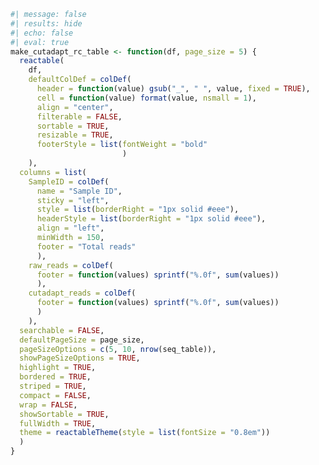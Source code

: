 
```r
#| message: false
#| results: hide
#| echo: false
#| eval: true
make_cutadapt_rc_table <- function(df, page_size = 5) {
  reactable(
    df,
    defaultColDef = colDef(
      header = function(value) gsub("_", " ", value, fixed = TRUE),
      cell = function(value) format(value, nsmall = 1),
      align = "center", 
      filterable = FALSE, 
      sortable = TRUE, 
      resizable = TRUE,
      footerStyle = list(fontWeight = "bold"
                         )
    ), 
  columns = list(
    SampleID = colDef(
      name = "Sample ID", 
      sticky = "left", 
      style = list(borderRight = "1px solid #eee"),
      headerStyle = list(borderRight = "1px solid #eee"), 
      align = "left",
      minWidth = 150, 
      footer = "Total reads"
      ), 
    raw_reads = colDef(
      footer = function(values) sprintf("%.0f", sum(values))
      ),
    cutadapt_reads = colDef(
      footer = function(values) sprintf("%.0f", sum(values))
      )
    ), 
  searchable = FALSE, 
  defaultPageSize = page_size, 
  pageSizeOptions = c(5, 10, nrow(seq_table)), 
  showPageSizeOptions = TRUE, 
  highlight = TRUE, 
  bordered = TRUE, 
  striped = TRUE, 
  compact = FALSE, 
  wrap = FALSE, 
  showSortable = TRUE, 
  fullWidth = TRUE,
  theme = reactableTheme(style = list(fontSize = "0.8em"))
  ) 
}  

```
